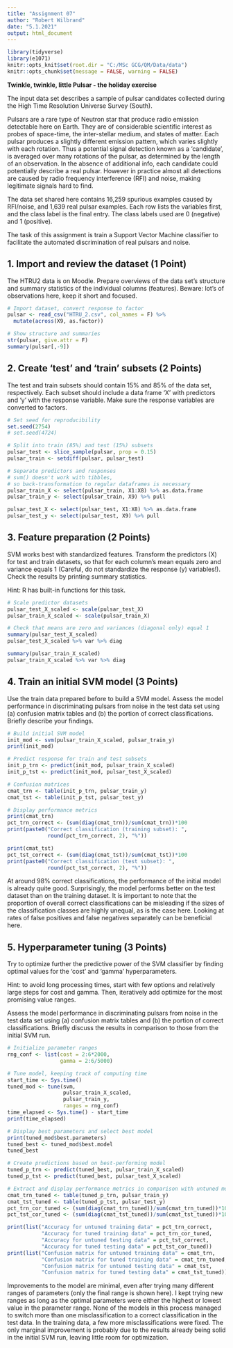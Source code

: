 ---
title: "Assignment 07"
author: "Robert Wilbrand"
date: "5.1.2021"
output: html_document
---

```{r setup, message=FALSE}
library(tidyverse)
library(e1071)
knitr::opts_knit$set(root.dir = "C:/MSc GCG/QM/Data/data")
knitr::opts_chunk$set(message = FALSE, warning = FALSE)
```

**Twinkle, twinkle, little Pulsar - the holiday exercise** 

The input data set describes a sample of pulsar candidates collected during the High Time Resolution Universe Survey (South).

Pulsars are a rare type of Neutron star that produce radio emission detectable here on Earth. They are of considerable scientific interest as probes of space-time, the inter-stellar medium, and states of matter. Each pulsar produces a slightly different emission pattern, which varies slightly with each rotation. Thus a potential signal detection known as a 'candidate', is averaged over many rotations of the pulsar, as determined by the length of an observation. In the absence of additional info, each candidate could potentially describe a real pulsar. However in practice almost all detections are caused by radio frequency interference (RFI) and noise, making legitimate signals hard to find.

The data set shared here contains 16,259 spurious examples caused by RFI/noise, and 1,639 real pulsar examples. Each row lists the variables first, and the class label is the final entry. The class labels used are 0 (negative) and 1 (positive). 

The task of this assignment is train a Support Vector Machine classifier to facilitate the automated discrimination of real pulsars and noise.

## 1. Import and review the dataset (1 Point)

The HTRU2 data is on Moodle. Prepare overviews of the data set's structure and summary statistics of the individual columns (features).
Beware: lot's of observations here, keep it short and focused.

```{r}
# Import dataset, convert response to factor
pulsar <- read_csv("HTRU_2.csv", col_names = F) %>%
  mutate(across(X9, as.factor))

# Show structure and summaries
str(pulsar, give.attr = F)
summary(pulsar[,-9])
```

## 2. Create 'test' and 'train' subsets (2 Points)

The test and train subsets should contain 15% and 85% of the data set, respectively. Each subset should include a data frame 'X' with predictors and 'y' with the response variable. Make sure the response variables are converted to factors.

```{r}
# Set seed for reproducibility
set.seed(2754)
# set.seed(4724)

# Split into train (85%) and test (15%) subsets
pulsar_test <- slice_sample(pulsar, prop = 0.15)
pulsar_train <- setdiff(pulsar, pulsar_test)

# Separate predictors and responses
# svm() doesn't work with tibbles,
# so back-transformation to regular dataframes is necessary
pulsar_train_X <- select(pulsar_train, X1:X8) %>% as.data.frame
pulsar_train_y <- select(pulsar_train, X9) %>% pull

pulsar_test_X <- select(pulsar_test, X1:X8) %>% as.data.frame
pulsar_test_y <- select(pulsar_test, X9) %>% pull
```

## 3. Feature preparation (2 Points)
SVM works best with standardized features. Transform the predictors (X) for test and train datasets, so that for each column's mean equals zero and variance equals 1 (Careful, do not standardize the response (y) variables!).
Check the results by printing summary statistics.

Hint: R has built-in functions for this task.
```{r}
# Scale predictor datasets
pulsar_test_X_scaled <- scale(pulsar_test_X)
pulsar_train_X_scaled <- scale(pulsar_train_X)

# Check that means are zero and variances (diagonal only) equal 1
summary(pulsar_test_X_scaled)
pulsar_test_X_scaled %>% var %>% diag

summary(pulsar_train_X_scaled)
pulsar_train_X_scaled %>% var %>% diag
```

## 4. Train an initial SVM model (3 Points)

Use the train data prepared before to build a SVM model. Assess the model performance in discriminating pulsars from noise in the test data set using (a) confusion matrix tables and (b) the portion of correct classifications. Briefly describe your findings.

```{r}
# Build initial SVM model
init_mod <- svm(pulsar_train_X_scaled, pulsar_train_y)
print(init_mod)

# Predict response for train and test subsets
init_p_trn <- predict(init_mod, pulsar_train_X_scaled)
init_p_tst <- predict(init_mod, pulsar_test_X_scaled)

# Confusion matrices
cmat_trn <- table(init_p_trn, pulsar_train_y)
cmat_tst <- table(init_p_tst, pulsar_test_y)

# Display performance metrics
print(cmat_trn)
pct_trn_correct <- (sum(diag(cmat_trn))/sum(cmat_trn))*100
print(paste0("Correct classification (training subset): ",
             round(pct_trn_correct, 2), "%"))

print(cmat_tst)
pct_tst_correct <- (sum(diag(cmat_tst))/sum(cmat_tst))*100
print(paste0("Correct classification (test subset): ",
             round(pct_tst_correct, 2), "%"))
```

At around 98% correct classifications, the performance of the initial model is already quite good. Surprisingly, the model performs better on the test dataset than on the training dataset. It is important to note that the proportion of overall correct classifications can be misleading if the sizes of the classification classes are highly unequal, as is the case here. Looking at rates of false positives and false negatives separately can be beneficial here.

## 5. Hyperparameter tuning (3 Points)

Try to optimize further the predictive power of the SVM classifier by finding optimal values for the 'cost' and 'gamma' hyperparameters.

Hint: to avoid long processing times, start with few options and relatively large steps for cost and gamma. Then, iteratively add optimize for the most promising value ranges.

Assess the model performance in discriminating pulsars from noise in the test data set using (a) confusion matrix tables and (b) the portion of correct classifications. Briefly discuss the results in comparison to those from the initial SVM run.

```{r}
# Initialize parameter ranges
rng_conf <- list(cost = 2:6*2000,
                 gamma = 2:6/5000)

# Tune model, keeping track of computing time
start_time <- Sys.time()
tuned_mod <- tune(svm,
                  pulsar_train_X_scaled,
                  pulsar_train_y,
                  ranges = rng_conf)
time_elapsed <- Sys.time() - start_time
print(time_elapsed)

# Display best parameters and select best model
print(tuned_mod$best.parameters)
tuned_best <- tuned_mod$best.model
tuned_best

# Create predictions based on best-performing model
tuned_p_trn <- predict(tuned_best, pulsar_train_X_scaled)
tuned_p_tst <- predict(tuned_best, pulsar_test_X_scaled)

# Extract and display performance metrics in comparison with untuned model
cmat_trn_tuned <- table(tuned_p_trn, pulsar_train_y)
cmat_tst_tuned <- table(tuned_p_tst, pulsar_test_y)
pct_trn_cor_tuned <- (sum(diag(cmat_trn_tuned))/sum(cmat_trn_tuned))*100
pct_tst_cor_tuned <- (sum(diag(cmat_tst_tuned))/sum(cmat_tst_tuned))*100

print(list("Accuracy for untuned training data" = pct_trn_correct,
           "Accuracy for tuned training data" = pct_trn_cor_tuned,
           "Accuracy for untuned testing data" = pct_tst_correct,
           "Accuracy for tuned testing data" = pct_tst_cor_tuned))
print(list("Confusion matrix for untuned training data" = cmat_trn,
           "Confusion matrix for tuned training data" = cmat_trn_tuned,
           "Confusion matrix for untuned testing data" = cmat_tst,
           "Confusion matrix for tuned testing data" = cmat_tst_tuned))
```

Improvements to the model are minimal, even after trying many different ranges of parameters (only the final range is shown here). I kept trying new ranges as long as the optimal parameters were either the highest or lowest value in the parameter range. None of the models in this process managed to switch more than one misclassification to a correct classification in the test data. In the training data, a few more misclassifications were fixed. The only marginal improvement is probably due to the results already being solid in the initial SVM run, leaving little room for optimization.